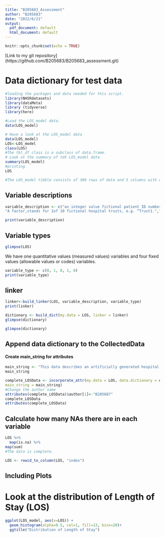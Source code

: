 ```yaml
---
title: "B205683_Assessment"
author: "B205683"
date: "2022/6/21"
output:
  pdf_document: default
  html_document: default
---
```


```r

knitr::opts_chunk$set(echo = TRUE)
```


[Link to my git repository] (https://github.com/B205683/B205683_assessment.git)

# Data dictionary for test data
```r
#loading the packages and data needed for this script.
library(NHSRdatasets)
library(dataMeta)
library (tidyverse)
library(here)

#Load the LOS_model data.
data(LOS_model)

# Have a look at the LOS_model data
data(LOS_model)
LOS<-LOS_model
class(LOS)
#The tbl_df class is a subclass of data.frame. 
# Look at the summary of teh LOS_model data
summary(LOS_model)
#printing
LOS

#The LOS_model tibble consists of 300 rows of data and 5 columns with different classes. 
```
## **Variable descriptions**
```r
variable_description <- c("an integer value fictional patient ID number.",
"A factor,stands for 1of 10 fictional hospital trusts, e.g. “Trust1.","an integer, representing the age of fictional patient in years.","‘Length of Stay,’ an integer representing the number of days a patient was in hospital.","an integer flag of the status of patients (0 = survived, 1= died in hospital).") 

print(variable_description)
```
## **Variable types**
```r
glimpse(LOS) 
```
We have one quantitative values (measured values) variables and four fixed values (allowable values or codes) variables.
```r
variable_type <- c(0, 1, 0, 1, 0)
print(variable_type)
```
## linker 
```r
linker<-build_linker(LOS, variable_description, variable_type)
print(linker)
```
```r
dictionary <- build_dict(my.data = LOS, linker = linker)
glimpse(dictionary) 
```

```r
glimpse(dictionary)
```
## **Append data dictionary to the CollectedData**

#### **Create main_string for attributes**
```r
main_string <- "This data describes an artificially generated hospital data. Fictional patients at 10 fictional hospitals, with LOS, Age and Death status data from the *NHSRdatasets*."
main_string
```
```r
complete_LOSData <- incorporate_attr(my.data = LOS, data.dictionary = dictionary,
main_string = main_string)
#Change the author name
attributes(complete_LOSData)$author[1]<-"B205687"
complete_LOSData
attributes(complete_LOSData)
```



## Calculate how many NAs there are in each variable
```r
LOS %>% 
  map(is.na) %>%
map(sum)
#The data is complete.

LOS <- rowid_to_column(LOS, "index")
```

## Including Plots
# Look at the distribution of Length of Stay (LOS)
```r

ggplot(LOS_model, aes(x=LOS)) +
  geom_histogram(alpha=0.5, col=1, fill=13, bins=20)+
  ggtitle("Distribution of Length of Stay")

```
